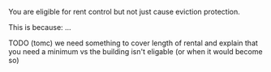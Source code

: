 You are eligible for rent control but not just cause eviction protection.

This is because: ...

TODO (tomc) we need something to cover length of rental and explain that you need a minimum vs the building isn't eligable (or when it would become so)